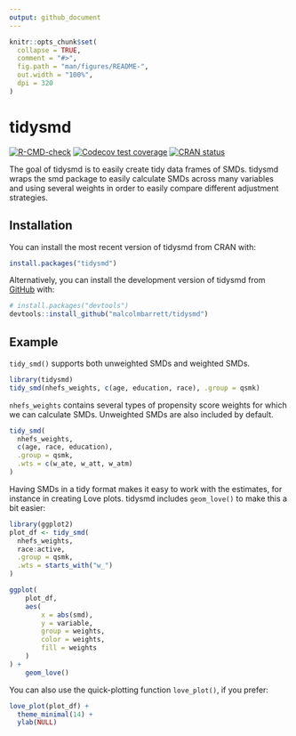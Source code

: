 ```yaml
---
output: github_document
---
```


<!-- README.md is generated from README.Rmd. Please edit that file -->

```r
knitr::opts_chunk$set(
  collapse = TRUE,
  comment = "#>",
  fig.path = "man/figures/README-",
  out.width = "100%",
  dpi = 320
)
```

# tidysmd

<!-- badges: start -->
[![R-CMD-check](https://github.com/malcolmbarrett/tidysmd/workflows/R-CMD-check/badge.svg)](https://github.com/malcolmbarrett/tidysmd/actions)
[![Codecov test coverage](https://codecov.io/gh/malcolmbarrett/tidysmd/branch/main/graph/badge.svg)](https://app.codecov.io/gh/malcolmbarrett/tidysmd?branch=main)
[![CRAN status](https://www.r-pkg.org/badges/version/tidysmd)](https://CRAN.R-project.org/package=tidysmd)
<!-- badges: end -->

The goal of tidysmd is to easily create tidy data frames of SMDs. tidysmd wraps the smd package to easily calculate SMDs across many variables and using several weights in order to easily compare different adjustment strategies.

## Installation

You can install the most recent version of tidysmd from CRAN with:

``` r
install.packages("tidysmd")
```

Alternatively, you can install the development version of tidysmd from [GitHub](https://github.com/) with:

``` r
# install.packages("devtools")
devtools::install_github("malcolmbarrett/tidysmd")
```

## Example

`tidy_smd()` supports both unweighted SMDs and weighted SMDs. 

```r
library(tidysmd)
tidy_smd(nhefs_weights, c(age, education, race), .group = qsmk)
```

`nhefs_weights` contains several types of propensity score weights for which we can calculate SMDs. Unweighted SMDs are also included by default.

```r
tidy_smd(
  nhefs_weights,
  c(age, race, education),
  .group = qsmk,
  .wts = c(w_ate, w_att, w_atm)
)
```

Having SMDs in a tidy format makes it easy to work with the estimates, for instance in creating Love plots. tidysmd includes `geom_love()` to make this a bit easier:

```r
library(ggplot2)
plot_df <- tidy_smd(
  nhefs_weights,
  race:active,
  .group = qsmk,
  .wts = starts_with("w_")
)

ggplot(
    plot_df,
    aes(
        x = abs(smd),
        y = variable,
        group = weights,
        color = weights,
        fill = weights
    )
) +
    geom_love()
```

You can also use the quick-plotting function `love_plot()`, if you prefer:

```r
love_plot(plot_df) + 
  theme_minimal(14) + 
  ylab(NULL)
```


